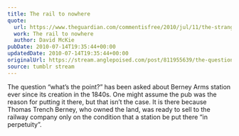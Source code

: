 ```yaml
---
title: The rail to nowhere
quote:
  url: https://www.theguardian.com/commentisfree/2010/jul/11/the-strangest-of-railway-stations
  work: The rail to nowhere
  author: David McKie
pubDate: 2010-07-14T19:35:44+00:00
updatedDate: 2010-07-14T19:35:44+00:00
originalUrl: https://stream.anglepoised.com/post/811955639/the-question-whats-the-point-has-been-asked
source: tumblr stream
---
```


The question &ldquo;what&rsquo;s the point?&rdquo; has been asked about Berney Arms station ever since its creation in the 1840s. One might assume the pub was the reason for putting it there, but that isn&rsquo;t the case. It is there because Thomas Trench Berney, who owned the land, was ready to sell to the railway company only on the condition that a station be put there &ldquo;in perpetuity&rdquo;.

